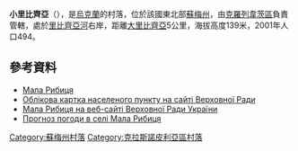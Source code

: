 {{coord|50|57|6|N|35|12|46|E|scale:100000_region:UA|display=title}}

'''小里比齊亞'''（{{lang-uk|Мала Рибиця}}），是[[烏克蘭|烏克蘭]]的村落，位於該國東北部[[蘇梅州|蘇梅州]]，由[[克羅列韋茨區|克羅列韋茨區]]負責管轄，處於[[里比齊亞河|里比齊亞河]]右岸，距離[[大里比齊亞|大里比齊亞]]5公里，海拔高度139米，2001年人口494。

==參考資料==
* [http://w1.c1.rada.gov.ua/pls/z7503/A005?rdat1=23.11.2011&rf7571=29124 Мала Рибиця]
* [http://w1.c1.rada.gov.ua/pls/z7503/A005?rdat1=23.11.2011&rf7571=29124 Облікова картка населеного пункту на сайті Верховної Ради]
* [http://w1.c1.rada.gov.ua/pls/z7503/A005?rdat1=23.11.2011&rf7571=29124 Мала Рибиця на веб-сайті Верховної Ради України]
* [http://weather.in.ua/ua/symskaja/14568 Прогноз погоди в селі Мала Рибиця] {{Wayback|url=http://weather.in.ua/ua/symskaja/14568 |date=20111219212302 }}

{{DEFAULTSORT:Мала Рибиця}}

[[Category:蘇梅州村落|Category:蘇梅州村落]]
[[Category:克拉斯諾皮利亞區村落|Category:克拉斯諾皮利亞區村落]]


{{Sumy-geo-stub}}